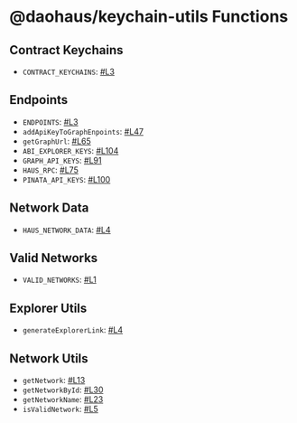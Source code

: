 # @daohaus/keychain-utils Functions

## Contract Keychains

- `CONTRACT_KEYCHAINS`: [#L3](https://github.com/HausDAO/monorepo/blob/develop/libs/keychain-utils/src/contractKeychains.ts#L3)

## Endpoints

- `ENDPOINTS`: [#L3](https://github.com/HausDAO/monorepo/blob/develop/libs/keychain-utils/src/endpoints.ts#L3)
- `addApiKeyToGraphEnpoints`: [#L47](https://github.com/HausDAO/monorepo/blob/develop/libs/keychain-utils/src/endpoints.ts#L47)
- `getGraphUrl`: [#L65](https://github.com/HausDAO/monorepo/blob/develop/libs/keychain-utils/src/endpoints.ts#L65)
- `ABI_EXPLORER_KEYS`: [#L104](https://github.com/HausDAO/monorepo/blob/develop/libs/keychain-utils/src/endpoints.ts#L104)
- `GRAPH_API_KEYS`: [#L91](https://github.com/HausDAO/monorepo/blob/develop/libs/keychain-utils/src/endpoints.ts#L91)
- `HAUS_RPC`: [#L75](https://github.com/HausDAO/monorepo/blob/develop/libs/keychain-utils/src/endpoints.ts#L75)
- `PINATA_API_KEYS`: [#L100](https://github.com/HausDAO/monorepo/blob/develop/libs/keychain-utils/src/endpoints.ts#L100)

## Network Data

- `HAUS_NETWORK_DATA`: [#L4](https://github.com/HausDAO/monorepo/blob/develop/libs/keychain-utils/src/networkData.ts#L4)

## Valid Networks

- `VALID_NETWORKS`: [#L1](https://github.com/HausDAO/monorepo/blob/develop/libs/keychain-utils/src/validNetworks.ts#L1)

## Explorer Utils

- `generateExplorerLink`: [#L4](https://github.com/HausDAO/monorepo/blob/develop/libs/keychain-utils/src/explorerUtils.ts#L4)

## Network Utils

- `getNetwork`: [#L13](https://github.com/HausDAO/monorepo/blob/develop/libs/keychain-utils/src/networkUtils.ts#L13)
- `getNetworkById`: [#L30](https://github.com/HausDAO/monorepo/blob/develop/libs/keychain-utils/src/networkUtils.ts#L30)
- `getNetworkName`: [#L23](https://github.com/HausDAO/monorepo/blob/develop/libs/keychain-utils/src/networkUtils.ts#L23)
- `isValidNetwork`: [#L5](https://github.com/HausDAO/monorepo/blob/develop/libs/keychain-utils/src/networkUtils.ts#L5)
